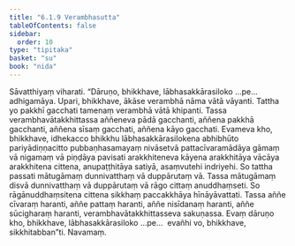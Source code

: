```yaml
---
title: "6.1.9 Verambhasutta"
tableOfContents: false
sidebar:
  order: 10
type: "tipitaka"
basket: "su"
book: "nida"
---
```



<DynamicBreadcrumb />

<Division number="165" book="nida" bookNo="12" page="428">

<Paragraph number="1041" book="nida">
Sāvatthiyaṃ viharati. “Dāruṇo, bhikkhave, lābhasakkārasiloko …pe…  adhigamāya. Upari, bhikkhave, ākāse verambhā nāma vātā vāyanti. Tattha yo pakkhī gacchati tamenaṃ verambhā vātā khipanti. Tassa verambhavātakkhittassa aññeneva pādā gacchanti, aññena pakkhā gacchanti, aññena sīsaṃ gacchati, aññena kāyo gacchati. Evameva kho, bhikkhave, idhekacco bhikkhu lābhasakkārasilokena abhibhūto pariyādiṇṇacitto pubbaṇhasamayaṃ nivāsetvā pattacīvaramādāya gāmaṃ vā nigamaṃ vā piṇḍāya pavisati arakkhiteneva kāyena arakkhitāya vācāya arakkhitena cittena, anupaṭṭhitāya satiyā, asaṃvutehi indriyehi. So tattha passati mātugāmaṃ dunnivatthaṃ vā duppārutaṃ vā. Tassa mātugāmaṃ disvā dunnivatthaṃ vā duppārutaṃ vā rāgo cittaṃ anuddhaṃseti. So rāgānuddhaṃsitena cittena sikkhaṃ paccakkhāya hīnāyāvattati. Tassa aññe cīvaraṃ haranti, aññe pattaṃ haranti, aññe nisīdanaṃ haranti, aññe sūcigharaṃ haranti, verambhavātakkhittasseva sakuṇassa. Evaṃ dāruṇo kho, bhikkhave, lābhasakkārasiloko …pe…  evañhi vo, bhikkhave, sikkhitabban”ti.

</Paragraph>
</Division>

<Paragraph number="1042" type="center" book="nida">
Navamaṃ.
</Paragraph>